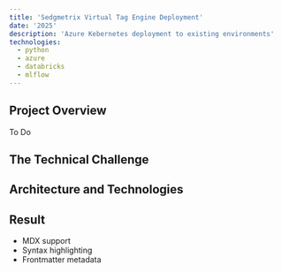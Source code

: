 ```yaml
---
title: 'Sedgmetrix Virtual Tag Engine Deployment'
date: '2025'
description: 'Azure Kebernetes deployment to existing environments'
technologies:
  - python
  - azure
  - databricks
  - mlflow
---
```


## Project Overview

To Do

## The Technical Challenge

## Architecture and Technologies

## Result

- MDX support
- Syntax highlighting
- Frontmatter metadata 